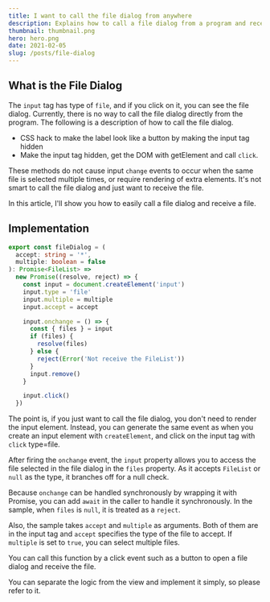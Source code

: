 ```yaml
---
title: I want to call the file dialog from anywhere
description: Explains how to call a file dialog from a program and receive a FileList
thumbnail: thumbnail.png
hero: hero.png
date: 2021-02-05
slug: /posts/file-dialog
---
```


## What is the File Dialog

The `input` tag has type of `file`, and if you click on it, you can see the file dialog.
Currently, there is no way to call the file dialog directly from the program.
The following is a description of how to call the file dialog.

- CSS hack to make the label look like a button by making the input tag hidden
- Make the input tag hidden, get the DOM with getElement and call `click`.

These methods do not cause input `change` events to occur when the same file is selected multiple times,
or require rendering of extra elements.
It's not smart to call the file dialog and just want to receive the file.

In this article, I'll show you how to easily call a file dialog and receive a file.

## Implementation

```ts
export const fileDialog = (
  accept: string = '*',
  multiple: boolean = false
): Promise<FileList> =>
  new Promise((resolve, reject) => {
    const input = document.createElement('input')
    input.type = 'file'
    input.multiple = multiple
    input.accept = accept

    input.onchange = () => {
      const { files } = input
      if (files) {
        resolve(files)
      } else {
        reject(Error('Not receive the FileList'))
      }
      input.remove()
    }

    input.click()
  })
```

The point is, if you just want to call the file dialog, you don't need to render the input element.
Instead, you can generate the same event as when you create an input element with `createElement`,
and click on the input tag with `click` type=file.

After firing the `onchange` event,
the `input` property allows you to access the file selected in the file dialog in the `files` property.
As it accepts `FileList` or `null` as the type, it branches off for a null check.

Because `onchange` can be handled synchronously by wrapping it with Promise,
you can add `await` in the caller to handle it synchronously. In the sample, when `files` is `null`, it is treated as a `reject`.

Also, the sample takes `accept` and `multiple` as arguments.
Both of them are in the input tag and `accept` specifies the type of the file to accept. If `multiple` is set to `true`,
you can select multiple files.

You can call this function by a click event such as a button to open a file dialog and receive the file.

You can separate the logic from the view and implement it simply, so please refer to it.
